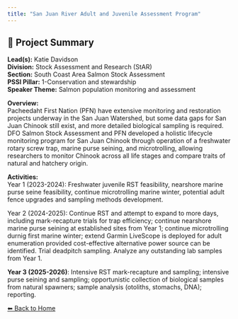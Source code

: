 ---
title: "San Juan River Adult and Juvenile Assessment Program"
---

## 🧬 Project Summary

**Lead(s):** Katie Davidson  
**Division:** Stock Assessment and Research (StAR)  
**Section:** South Coast Area Salmon Stock Assessment  
**PSSI Pillar:** 1-Conservation and stewardship  
**Speaker Theme:** Salmon population monitoring and assessment  

**Overview:**  
Pacheedaht First Nation (PFN) have extensive monitoring and restoration projects underway in the San Juan Watershed, but some data gaps for San Juan Chinook still exist, and more detailed biological sampling is required. DFO Salmon Stock Assessment and PFN developed a holistic lifecycle monitoring program for San Juan Chinook through operation of a freshwater rotary screw trap, marine purse seining, and microtrolling, allowing researchers to monitor Chinook across all life stages and compare traits of natural and hatchery origin.   

**Activities:**  
Year 1 (2023-2024): Freshwater juvenile RST feasibility, nearshore marine purse seine feasibility, continue microtrolling marine winter, potential adult fence upgrades and sampling methods development.

Year 2 (2024-2025):  Continue RST and attempt to expand to more days, including mark-recapture trials for trap efficiency; continue nearshore marine purse seining at established sites from Year 1; continue microtrolling durnig first marine winter; extend Garmin LiveScope is deployed for adult enumeration provided cost-effective alternative power source can be identified. Trial deadpitch sampling. Analyze any outstanding lab samples from Year 1.

**Year 3 (2025-2026)**: Intensive RST mark-recapture and sampling; intensive purse seining and sampling; opportunistic collection of biological samples from natural spawners; sample analysis (otoliths, stomachs, DNA); reporting.

[⬅ Back to Home](../index.qmd)
